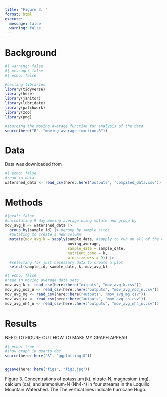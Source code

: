 ```yaml
---
title: "Figure 3: "
format: html
execute:
  message: false
  warning: false
---
```


# Background
```r
#| warning: false
#| message: false
#| echo: false

#calling libraries
library(tidyverse)
library(here)
library(janitor)
library(lubridate)
library(patchwork)
library(zoo)
library(png)

#sourcing the moving average function for analysis of the data 
source(here("R", "moving-average-function.R"))
```


# Data
Data was downloaded from 
```r
#| echo: false
#read in data
watershed_data <- read_csv(here::here("outputs", "compiled_data.csv"))
```

# Methods
```r
#|eval: false
#calculating 9 day moving average using mutate and group by 
mov_avg_k <- watershed_data |> 
  group_by(sample_id) |> #group by sample sites
  #mutating to create a new column
  mutate(mov_avg_k = sapply(sample_date, #sapply to run on all of the data 
                            moving_average, 
                            sample_date = sample_date, 
                            nutrient_conc = k, 
                            win_size_wks = 9)) |> 
  #selecting for just necessary data to create a plot 
  select(sample_id, sample_date, k, mov_avg_k)

```

```r
#| echo: false
#read in moving average data sets
mov_avg_k <- read_csv(here::here("outputs", "mov_avg_k.csv"))
mov_avg_no3_n <- read_csv(here::here("outputs", "mov_avg_no3_n.csv"))
mov_avg_mg <- read_csv(here::here("outputs", "mov_avg_mg.csv"))
mov_avg_ca <- read_csv(here::here("outputs", "mov_avg_ca.csv"))
mov_avg_nh4_n <- read_csv(here::here("outputs", "mov_avg_nh4_n.csv"))
```

# Results
NEED TO FIGURE OUT HOW TO MAKE MY GRAPH APPEAR
```r
#| echo: true
#show graph in quarto doc
source(here::here("R", "ggplotting.R"))


ggsave(here::here("figs", "fig3.jpg"))

```

Figure 3. Concentrations of potassium (k), nitrate-N, magnesium (mg), calcium (ca), and ammonium-N (Nh4-n) in four streams in the Loquillo Mountain Watershed. The  The vertical lines indicate hurricane Hugo.